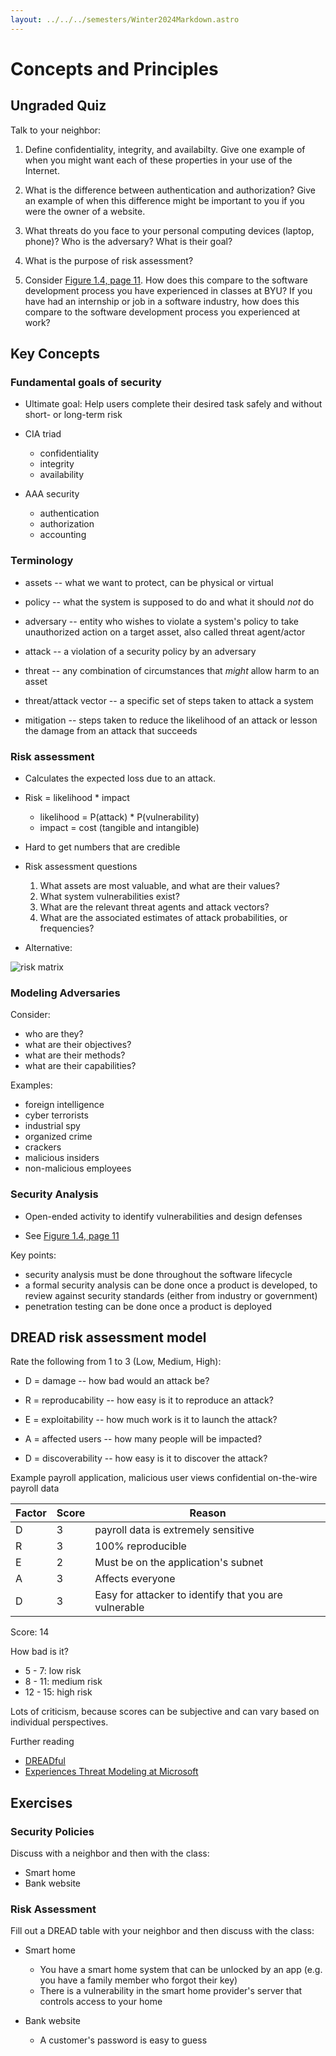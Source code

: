 ```yaml
---
layout: ../../../semesters/Winter2024Markdown.astro
---
```


# Concepts and Principles

## Ungraded Quiz

Talk to your neighbor:

1. Define confidentiality, integrity, and availabilty. Give one example of when you might want each of these properties in your use of the Internet.

1. What is the difference between authentication and authorization? Give an example of when this difference might be important to you if you were the owner of a website.

1. What threats do you face to your personal computing devices (laptop, phone)? Who is the adversary? What is their goal?

1. What is the purpose of risk assessment?

1. Consider [Figure 1.4, page 11](https://people.scs.carleton.ca/~paulv/toolsjewels/TJrev1/ch1-rev1.pdf). How does this compare to the software development process you have experienced in classes at BYU? If you have had an internship or job in a software industry, how does this compare to the software development process you experienced at work?

## Key Concepts

### Fundamental goals of security

- Ultimate goal: Help users complete their desired task safely and without
  short- or long-term risk

- CIA triad

  - confidentiality
  - integrity
  - availability

- AAA security

  - authentication
  - authorization
  - accounting

### Terminology

- assets -- what we want to protect, can be physical or virtual

- policy -- what the system is supposed to do and what it should _not_ do

- adversary -- entity who wishes to violate a system's policy to take
  unauthorized action on a target asset, also called threat agent/actor

- attack -- a violation of a security policy by an adversary

- threat -- any combination of circumstances that _might_ allow harm to an asset

- threat/attack vector -- a specific set of steps taken to attack a system

- mitigation -- steps taken to reduce the likelihood of an attack or lesson the
  damage from an attack that succeeds

### Risk assessment

- Calculates the expected loss due to an attack.

- Risk = likelihood \* impact

  - likelihood = P(attack) \* P(vulnerability)
  - impact = cost (tangible and intangible)

- Hard to get numbers that are credible

- Risk assessment questions

  1. What assets are most valuable, and what are their values?
  2. What system vulnerabilities exist?
  3. What are the relevant threat agents and attack vectors?
  4. What are the associated estimates of attack probabilities, or frequencies?

- Alternative:

![risk matrix](/images/risk-matrix.svg)

### Modeling Adversaries

Consider:

- who are they?
- what are their objectives?
- what are their methods?
- what are their capabilities?

Examples:

- foreign intelligence
- cyber terrorists
- industrial spy
- organized crime
- crackers
- malicious insiders
- non-malicious employees

### Security Analysis

- Open-ended activity to identify vulnerabilities and design defenses

- See
  [Figure 1.4, page 11](https://people.scs.carleton.ca/~paulv/toolsjewels/TJrev1/ch1-rev1.pdf)

Key points:

- security analysis must be done throughout the software lifecycle
- a formal security analysis can be done once a product is developed, to review
  against security standards (either from industry or government)
- penetration testing can be done once a product is deployed

## DREAD risk assessment model

Rate the following from 1 to 3 (Low, Medium, High):

- D = damage -- how bad would an attack be?

- R = reproducability -- how easy is it to reproduce an attack?

- E = exploitability -- how much work is it to launch the attack?

- A = affected users -- how many people will be impacted?

- D = discoverability -- how easy is it to discover the attack?

Example payroll application, malicious user views confidential on-the-wire
payroll data

| Factor | Score | Reason                                                |
| ------ | ----- | ----------------------------------------------------- |
| D      | 3     | payroll data is extremely sensitive                   |
| R      | 3     | 100% reproducible                                     |
| E      | 2     | Must be on the application's subnet                   |
| A      | 3     | Affects everyone                                      |
| D      | 3     | Easy for attacker to identify that you are vulnerable |

Score: 14

How bad is it?

- 5 - 7: low risk
- 8 - 11: medium risk
- 12 - 15: high risk

Lots of criticism, because scores can be subjective and can vary based on
individual perspectives.

Further reading

- [DREADful](https://learn.microsoft.com/en-us/archive/blogs/david_leblanc/dreadful)
- [Experiences Threat Modeling at Microsoft](https://shostack.org/files/papers/modsec08/Shostack-ModSec08-Experiences-Threat-Modeling-At-Microsoft.pdf)

## Exercises

### Security Policies

Discuss with a neighbor and then with the class:

- Smart home
- Bank website

### Risk Assessment

Fill out a DREAD table with your neighbor and then discuss with the class:

- Smart home

  - You have a smart home system that can be unlocked by an app (e.g. you have a
    family member who forgot their key)
  - There is a vulnerability in the smart home provider's server that controls
    access to your home

- Bank website
  - A customer's password is easy to guess

